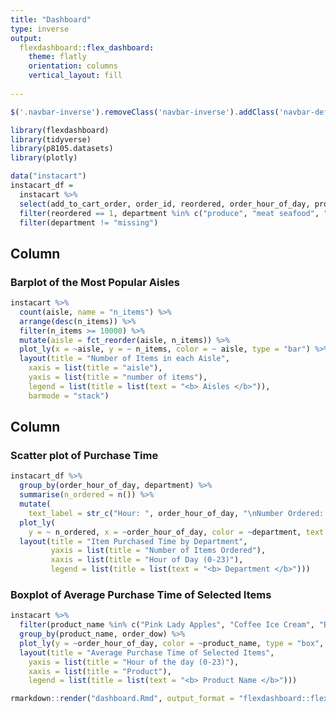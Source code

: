 ```yaml
---
title: "Dashboard"
type: inverse
output: 
  flexdashboard::flex_dashboard:
    theme: flatly
    orientation: columns
    vertical_layout: fill
    
---
```


```js
$('.navbar-inverse').removeClass('navbar-inverse').addClass('navbar-default');
```


```r
library(flexdashboard)
library(tidyverse)
library(p8105.datasets)
library(plotly)
```

```r
data("instacart")
instacart_df = 
  instacart %>% 
  select(add_to_cart_order, order_id, reordered, order_hour_of_day, product_name, aisle_id, department_id, aisle, department) %>% 
  filter(reordered == 1, department %in% c("produce", "meat seafood", "dairy eggs", "snacks", "frozen")) %>% 
  filter(department != "missing")
```

Column {data-width=600}
-----------------------------------------------------------------------

### Barplot of the Most Popular Aisles

```r
instacart %>%
  count(aisle, name = "n_items") %>%
  arrange(desc(n_items)) %>%
  filter(n_items >= 10000) %>%
  mutate(aisle = fct_reorder(aisle, n_items)) %>%
  plot_ly(x = ~aisle, y = ~ n_items, color = ~ aisle, type = "bar") %>%
  layout(title = "Number of Items in each Aisle",
    xaxis = list(title = "aisle"),
    yaxis = list(title = "number of items"),
    legend = list(title = list(text = "<b> Aisles </b>")),
    barmode = "stack")
```


Column {data-width=400}
-----------------------------------------------------------------------

### Scatter plot of Purchase Time

```r
instacart_df %>% 
  group_by(order_hour_of_day, department) %>%
  summarise(n_ordered = n()) %>% 
  mutate(
    text_label = str_c("Hour: ", order_hour_of_day, "\nNumber Ordered: ", n_ordered, "\nDepartment: ", department)) %>% 
  plot_ly(
    y = ~ n_ordered, x = ~order_hour_of_day, color = ~department, text = ~text_label, type = "scatter", colors = "viridis") %>% 
  layout(title = "Item Purchased Time by Department",
         yaxis = list(title = "Number of Items Ordered"), 
         xaxis = list(title = "Hour of Day (0-23)"), 
         legend = list(title = list(text = "<b> Department </b>")))
```

### Boxplot of Average Purchase Time of Selected Items

```r
instacart %>% 
  filter(product_name %in% c("Pink Lady Apples", "Coffee Ice Cream", "Banana", "Strawberries", "Blueberries", "Organic Baby Spinach", "Small Dog Biscuits")) %>%
  group_by(product_name, order_dow) %>% 
  plot_ly(y = ~order_hour_of_day, color = ~product_name, type = "box", colors = "viridis") %>%
  layout(title = "Average Purchase Time of Selected Items",
    yaxis = list(title = "Hour of the day (0-23)"), 
    xaxis = list(title = "Product"), 
    legend = list(title = list(text = "<b> Product Name </b>")))
```

```r
rmarkdown::render("dashboard.Rmd", output_format = "flexdashboard::flex_dashboard")
```
